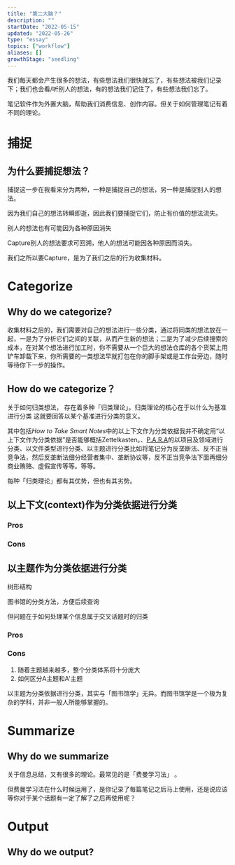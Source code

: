 ```yaml
---
title: "第二大脑？"
description: ""
startDate: "2022-05-15"
updated: "2022-05-26"
type: "essay"
topics: ["workflow"]
aliases: []
growthStage: "seedling"
---
```



<Draft />


我们每天都会产生很多的想法，有些想法我们很快就忘了，有些想法被我们记录下；我们也会看/听别人的想法，有的想法我们记住了，有些想法我们忘了。

笔记软件作为外置大脑，帮助我们消费信息、创作内容。但关于如何管理笔记有着不同的理论。

# 捕捉

## 为什么要捕捉想法？
捕捉这一步在我看来分为两种，一种是捕捉自己的想法，另一种是捕捉别人的想法。

因为我们自己的想法转瞬即逝，因此我们要捕捉它们，防止有价值的想法流失。

别人的想法也有可能因为各种原因消失

Capture别人的想法要求可回溯，他人的想法可能因各种原因而消失。

我们之所以要Capture，是为了我们之后的行为收集材料。

# Categorize
## Why do we categorize?
收集材料之后的，我们需要对自己的想法进行一些分类，通过将同类的想法放在一起，一是为了分析它们之间的关联，从而产生新的想法；二是为了减少后续搜索的成本，在对某个想法进行加工时，你不需要从一个巨大的想法仓库的各个货架上用铲车卸载下来，你所需要的一类想法早就打包在你的脚手架或是工作台旁边，随时等待你下一步的操作。

## How do we categorize？

关于如何归类想法， 存在着多种「归类理论」。归类理论的核心在于以什么为基准进行分类
这就要回答以某个基准进行分类的意义。


其中包括*How to Take Smart Notes*中的以上下文作为分类依据<Footnote idName={1}>我并不确定用“以上下文作为分类依据”是否能够概括Zettelkasten。</Footnote>、[P.A.R.A](https://fortelabs.co/blog/para/)的以项目及领域进行分类、以文件类型进行分类、以主题进行分类<Footnote idName={2}>比如将笔记分为反垄断法、反不正当竞争法，然后反垄断法细分经营者集中、垄断协议等，反不正当竞争法下面再细分商业贿赂、虚假宣传等等。</Footnote>等等。

每种「归类理论」都有其优势，但也有其劣势。

## 以上下文(context)作为分类依据进行分类

### Pros

### Cons

## 以主题作为分类依据进行分类
树形结构

图书馆的分类方法，方便后续查询

但问题在于如何处理某个信息属于交叉话题时的归类

### Pros

### Cons
1. 随着主题越来越多，整个分类体系将十分庞大
2. 如何区分A主题和A'主题

以主题为分类依据进行分类，其实与「图书馆学」无异。而图书馆学是一个极为复杂的学科，并非一般人所能够掌握的。

# Summarize

## Why do we summarize
关于信息总结，又有很多的理论。最常见的是「费曼学习法」 。

但费曼学习法在什么时候运用了，是你记录了每篇笔记之后马上使用，还是说应该等你对于某个话题有一定了解了之后再使用呢？

# Output 
## Why do we output?

## 

<Draft />

<References>
<ReferencesLink
    title="12 Steps to Build a Second Brain"
    author="Tiago Forte"
    href="https://fortelabs.co/blog/12-steps-to-build-a-second-brain/"
/>
<ReferencesLink
    title="The PARA Method: A Universal System for Organizing Digital Information"
    author="Tiago Forte"
    href="https://fortelabs.co/blog/para/"
/>
<ReferencesLink
    title="P.A.R.A的Notion实践"
    author="Tiago Forte, Plidezus"
    href="https://www.notion.so/P-A-R-A-Notion-19909e5aac3049d887197dcfb1e97fd5"
/>
<ReferencesLink
    title="How To Take Smart Notes: 10 Principles to Revolutionize Your Note-Taking and Writing"
    author="Tiago Forte"
    href="https://fortelabs.co/blog/how-to-take-smart-notes/"
/>
<ReferencesLink
    title="How to Take Smart Notes Official Website"
    author=""
    href="https://takesmartnotes.com/"
/>
</References>